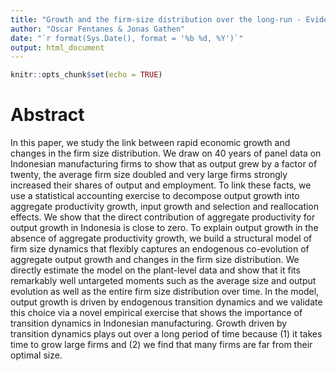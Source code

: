 ```yaml
---
title: "Growth and the firm-size distribution over the long-run - Evidence from Indonesia"
author: "Oscar Fentanes & Jonas Gathen"
date: "`r format(Sys.Date(), format = '%b %d, %Y')`"
output: html_document
---
```


```r
knitr::opts_chunk$set(echo = TRUE)
```

# Abstract

In this paper, we study the link between rapid economic growth and changes in the firm size distribution. We draw on 40 years of panel data on Indonesian manufacturing firms to show that as output grew by a factor of twenty, the average firm size doubled and very large firms strongly increased their shares of output and employment. To link these facts, we use a statistical accounting exercise to decompose output growth into aggregate productivity growth, input growth and selection and reallocation effects. We show that the direct contribution of aggregate productivity for output growth in Indonesia is close to zero. To explain output growth in the absence of aggregate productivity growth, we build a structural model of firm size dynamics that flexibly captures an endogenous co-evolution of aggregate output growth and changes in the firm size distribution. We directly estimate the model on the plant-level data and show that it fits remarkably well untargeted moments such as the average size and output evolution as well as the entire firm size distribution over time. In the model, output growth is driven by endogenous transition dynamics and we validate this choice via a novel empirical exercise that shows the importance of transition dynamics in Indonesian manufacturing. Growth driven by transition dynamics plays out over a long period of time because (1) it takes time to grow large firms and (2) we find that many firms are far from their optimal size.